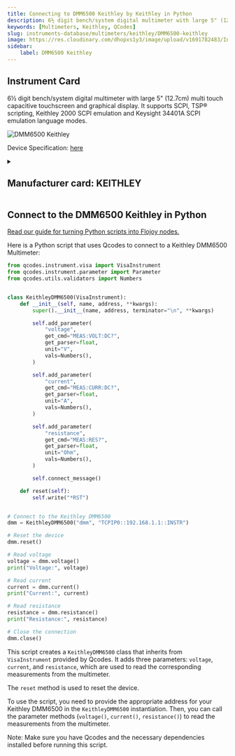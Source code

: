 ```yaml
---
title: Connecting to DMM6500 Keithley by Keithley in Python
description: 6½ digit bench/system digital multimeter with large 5" (12.7cm) multi touch capacitive touchscreen and graphical display. It supports SCPI, TSP® scripting, Keithley 2000 SCPI emulation and Keysight 34401A SCPI emulation language modes.
keywords: [Multimeters, Keithley, QCodes] 
slug: instruments-database/multimeters/keithley/DMM6500-keithley 
image: https://res.cloudinary.com/dhopxs1y3/image/upload/v1691782483/Instruments/Multimeters/DMM6500-Keithley/DMM6500-Keithley.webp
sidebar:
    label: DMM6500 Keithley 
---
```



## Instrument Card

6½ digit bench/system digital multimeter with large 5" (12.7cm) multi touch capacitive touchscreen and graphical display. It supports SCPI, TSP® scripting, Keithley 2000 SCPI emulation and Keysight 34401A SCPI emulation language modes.

![DMM6500 Keithley](https://res.cloudinary.com/dhopxs1y3/image/upload/v1691782483/Instruments/Multimeters/DMM6500-Keithley/DMM6500-Keithley.webp)

Device Specification: [here](https://www.farnell.com/datasheets/2607096.pdf?_ga=2.134065926.922366921.1579493884-611634051.1579231713)

<details style={{ marginTop: "15px"}}>
<summary><h2 style={{display:'inline'}}>Manufacturer card: KEITHLEY</h2></summary>

![KEITHLEY](https://res.cloudinary.com/dhopxs1y3/image/upload/v1692806202/Instruments/Vendor%20Logos/Keithley.png)

Keithley Instruments is a measurement and instrument company headquartered in Solon, Ohio, that develops, manufactures, markets, and sells data acquisition products, as well as complete systems for high-volume production and assembly testing.

- Headquarters: Cleveland, Ohio, United States
- Yearly Revenue (millions, USD): 110.6
- Vendor Website: [here](https://www.tek.com/en)

</details>


<FeaturedInstrumentVideo category="MULTIMETERS" />

## Connect to the DMM6500 Keithley in Python

[Read our guide for turning Python scripts into Flojoy nodes.](https://docs.flojoy.ai/contribution/blocks/custom-flojoy-block/)



<Tabs>
<TabItem value="Flojoy" label="Flojoy" className="flojoy-instrument-tabs">

<SectionsCard category="MULTIMETERS" manufacturer="Keithley"></SectionsCard>

</TabItem>
<TabItem value="QCodes" label="QCodes">

Here is a Python script that uses Qcodes to connect to a Keithley DMM6500 Multimeter:

```python
from qcodes.instrument.visa import VisaInstrument
from qcodes.instrument.parameter import Parameter
from qcodes.utils.validators import Numbers


class KeithleyDMM6500(VisaInstrument):
    def __init__(self, name, address, **kwargs):
        super().__init__(name, address, terminator="\n", **kwargs)

        self.add_parameter(
            "voltage",
            get_cmd="MEAS:VOLT:DC?",
            get_parser=float,
            unit="V",
            vals=Numbers(),
        )

        self.add_parameter(
            "current",
            get_cmd="MEAS:CURR:DC?",
            get_parser=float,
            unit="A",
            vals=Numbers(),
        )

        self.add_parameter(
            "resistance",
            get_cmd="MEAS:RES?",
            get_parser=float,
            unit="Ohm",
            vals=Numbers(),
        )

        self.connect_message()

    def reset(self):
        self.write("*RST")


# Connect to the Keithley DMM6500
dmm = KeithleyDMM6500("dmm", "TCPIP0::192.168.1.1::INSTR")

# Reset the device
dmm.reset()

# Read voltage
voltage = dmm.voltage()
print("Voltage:", voltage)

# Read current
current = dmm.current()
print("Current:", current)

# Read resistance
resistance = dmm.resistance()
print("Resistance:", resistance)

# Close the connection
dmm.close()
```

This script creates a `KeithleyDMM6500` class that inherits from `VisaInstrument` provided by Qcodes. It adds three parameters: `voltage`, `current`, and `resistance`, which are used to read the corresponding measurements from the multimeter.

The `reset` method is used to reset the device.

To use the script, you need to provide the appropriate address for your Keithley DMM6500 in the `KeithleyDMM6500` instantiation. Then, you can call the parameter methods (`voltage()`, `current()`, `resistance()`) to read the measurements from the multimeter.

Note: Make sure you have Qcodes and the necessary dependencies installed before running this script.

</TabItem>
</Tabs>
